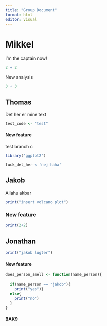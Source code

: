 ```yaml
---
title: "Group Document"
format: html
editor: visual
---
```


# Mikkel

I'm the captain now!

```r
2 + 2
```

New analysis

```r
3 + 3
```

## Thomas

Det her er mine text

```r
test_code <- "test"

```

#### New feature

test branch c

```r
library('ggplot2')
```

```r
fuck_det_her < 'nej haha'
```

## Jakob

Allahu akbar

```r
print("insert volcano plot")
```

### New feature

```r
print(2+2)
```

## Jonathan

```r
print("jakob lugter")
```

#### New feature

```r
does_person_smell <- function(name_person){
  
  if(name_person == "jakob"){
    print("yes")}
  else{
    print("no")
  }
}
```

#### BAK9
